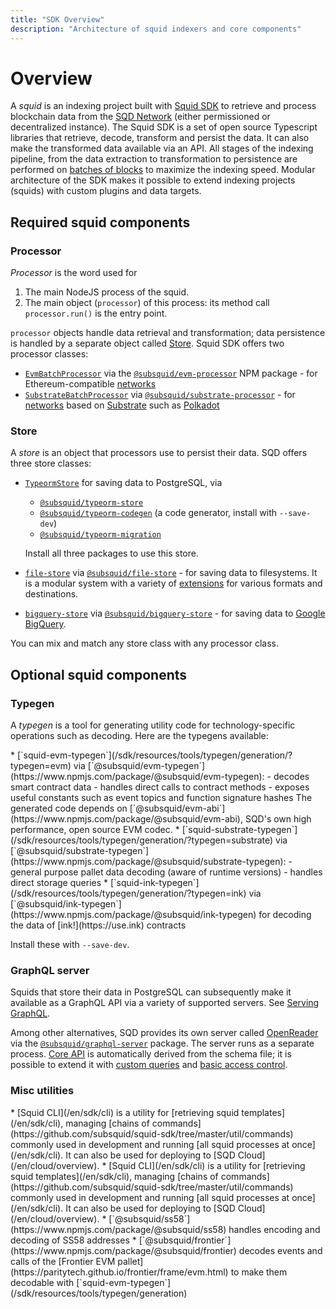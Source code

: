 ```yaml
---
title: "SDK Overview"
description: "Architecture of squid indexers and core components"
---
```


# Overview

A _squid_ is an indexing project built with [Squid SDK](https://github.com/subsquid/squid-sdk) to retrieve and process blockchain data from the [SQD Network](/subsquid-network/overview)
(either permissioned or decentralized instance). The Squid SDK is a set of open source Typescript libraries that retrieve, decode, transform and persist the data. It can also make the transformed data available via an API. All stages of the indexing pipeline, from the data extraction to transformation to persistence are performed on [batches of blocks](/sdk/resources/batch-processing) to maximize the indexing speed. Modular architecture of the SDK makes it possible to extend indexing projects (squids) with custom plugins and data targets.

## Required squid components

### Processor

_Processor_ is the word used for

1. The main NodeJS process of the squid.
2. The main object (`processor`) of this process: its method call `processor.run()` is the entry point.

`processor` objects handle data retrieval and transformation; data persistence is handled by a separate object called [Store](#store). Squid SDK offers two processor classes:

* [`EvmBatchProcessor`](/sdk/reference/processors/evm-batch) via the [`@subsquid/evm-processor`](https://www.npmjs.com/package/@subsquid/evm-processor) NPM package - for Ethereum-compatible [networks](/subsquid-network/reference/networks/#evm--ethereum-compatible)
* [`SubstrateBatchProcessor`](/sdk/reference/processors/substrate-batch) via [`@subsquid/substrate-processor`](https://www.npmjs.com/package/@subsquid/substrate-processor) - for [networks](/subsquid-network/reference/networks/#substrate-based) based on [Substrate](https://substrate.io) such as [Polkadot](https://polkadot.network)

### Store

A _store_ is an object that processors use to persist their data. SQD offers three store classes:

* [`TypeormStore`](/sdk/resources/persisting-data/typeorm) for saving data to PostgreSQL, via
  - [`@subsquid/typeorm-store`](https://www.npmjs.com/package/@subsquid/typeorm-store)
  - [`@subsquid/typeorm-codegen`](https://www.npmjs.com/package/@subsquid/typeorm-codegen) (a code generator, install with `--save-dev`)
  - [`@subsquid/typeorm-migration`](https://www.npmjs.com/package/@subsquid/typeorm-migration)

  Install all three packages to use this store.
* [`file-store`](/sdk/resources/persisting-data/file) via [`@subsquid/file-store`](https://www.npmjs.com/package/@subsquid/file-store) - for saving data to filesystems. It is a modular system with a variety of [extensions](/sdk/reference/store/file) for various formats and destinations.
* [`bigquery-store`](/sdk/resources/persisting-data/bigquery) via [`@subsquid/bigquery-store`](https://www.npmjs.com/package/@subsquid/bigquery-store) - for saving data to [Google BigQuery](https://cloud.google.com/bigquery).

You can mix and match any store class with any processor class.

## Optional squid components

### Typegen

A _typegen_ is a tool for generating utility code for technology-specific operations such as decoding. Here are the typegens available:

<Tabs>
<Tab title="EVM">
* [`squid-evm-typegen`](/sdk/resources/tools/typegen/generation/?typegen=evm) via [`@subsquid/evm-typegen`](https://www.npmjs.com/package/@subsquid/evm-typegen):
  - decodes smart contract data
  - handles direct calls to contract methods
  - exposes useful constants such as event topics and function signature hashes
  The generated code depends on [`@subsquid/evm-abi`](https://www.npmjs.com/package/@subsquid/evm-abi), SQD's own high performance, open source EVM codec.
</Tab>
<Tab title="Substrate">
* [`squid-substrate-typegen`](/sdk/resources/tools/typegen/generation/?typegen=substrate) via [`@subsquid/substrate-typegen`](https://www.npmjs.com/package/@subsquid/substrate-typegen):
  - general purpose pallet data decoding (aware of runtime versions)
  - handles direct storage queries
* [`squid-ink-typegen`](/sdk/resources/tools/typegen/generation/?typegen=ink) via [`@subsquid/ink-typegen`](https://www.npmjs.com/package/@subsquid/ink-typegen) for decoding the data of [ink!](https://use.ink) contracts
</Tab>
</Tabs>

Install these with `--save-dev`.

### GraphQL server

Squids that store their data in PostgreSQL can subsequently make it available as a GraphQL API via a variety of supported servers. See [Serving GraphQL](/sdk/resources/serving-graphql).

Among other alternatives, SQD provides its own server called [OpenReader](/sdk/reference/openreader-server) via the [`@subsquid/graphql-server`](https://www.npmjs.com/package/@subsquid/graphql-server) package. The server runs as a separate process. [Core API](/sdk/reference/openreader-server/api) is automatically derived from the schema file; it is possible to extend it with [custom queries](/sdk/reference/openreader-server/configuration/custom-resolvers) and [basic access control](/sdk/reference/openreader-server/configuration/authorization).

### Misc utilities

<Tabs>
<Tab title="EVM">
* [Squid CLI](/en/sdk/cli) is a utility for [retrieving squid templates](/en/sdk/cli), managing [chains of commands](https://github.com/subsquid/squid-sdk/tree/master/util/commands) commonly used in development and running [all squid processes at once](/en/sdk/cli). It can also be used for deploying to [SQD Cloud](/en/cloud/overview).
</Tab>
<Tab title="Substrate">
* [Squid CLI](/en/sdk/cli) is a utility for [retrieving squid templates](/en/sdk/cli), managing [chains of commands](https://github.com/subsquid/squid-sdk/tree/master/util/commands) commonly used in development and running [all squid processes at once](/en/sdk/cli). It can also be used for deploying to [SQD Cloud](/en/cloud/overview).
* [`@subsquid/ss58`](https://www.npmjs.com/package/@subsquid/ss58) handles encoding and decoding of SS58 addresses
* [`@subsquid/frontier`](https://www.npmjs.com/package/@subsquid/frontier) decodes events and calls of the [Frontier EVM pallet](https://paritytech.github.io/frontier/frame/evm.html) to make them decodable with [`squid-evm-typegen`](/sdk/resources/tools/typegen/generation)
</Tab>
</Tabs>
